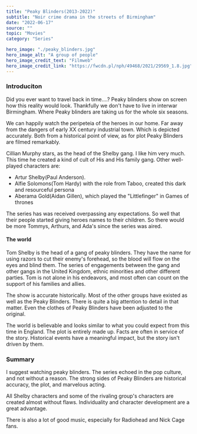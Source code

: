 ---
title: "Peaky Blinders(2013-2022)"
subtitle: "Noir crime drama in the streets of Birmingham"
date: "2022-06-17"
source: ""
topic: "Movies"
category: "Series"

hero_image: "./peaky_blinders.jpg"
hero_image_alt: "A group of people"
hero_image_credit_text: "Filmweb"
hero_image_credit_link: "https://fwcdn.pl/nph/49468/2021/29569_1.8.jpg"
---
### Introduciton

Did you ever want to travel back in time....?
Peaky blinders show on screen how this reality would look. Thankfully we don't have to live in interwar Birmingham. Where Peaky blinders are taking us for the whole six seasons.

We can happily watch the peripeteia of the heroes in our home. Far away from the dangers of early XX century industrial town. Which is depicted accurately. Both from a historical point of view, as for plot Peaky Blinders are filmed remarkably. 

Cillian Murphy stars, as the head of the Shelby gang. I like him very much. This time he created a kind of cult of His and His family gang. 
Other well-played characters are:
- Artur Shelby(Paul Anderson). 
- Alfie Solomons(Tom Hardy) with the role from Taboo, created this dark and resourceful persona 
- Aberama Gold(Aidan Gillen), which played the "Littlefinger" in Games of thrones

The series has was received overpassing any expectations. So well that their people started giving heroes names to their children. So there would be more Tommys, Arthurs, and Ada's since the series was aired.

#### The world 

Tom Shelby is the head of a gang of peaky blinders. They have the name for using razors to cut their enemy's forehead, so the blood will flow on the eyes and blind them. The series of engagements between the gang and other gangs in the United Kingdom, ethnic minorities and other different parties. Tom is not alone in his endeavors, and most often can count on the support of his families and allies. 

The show is  accurate historically. Most of the other groups have existed as well as the Peaky Blinders. There is quite a big attention to detail in that matter. Even the clothes of Peaky Blinders have been adjusted to the original. 

The world is believable and looks similar to what you could expect from this time in England. The plot is entirely made up. Facts are often in service of the story. Historical events have a meaningful impact, but the story isn't driven by them.

### Summary 

I suggest watching peaky blinders. The series echoed in the pop culture, and not without a reason. The strong sides of Peaky Blinders are historical accuracy, the plot, and marvelous acting. 

All Shelby characters and some of the rivaling group's characters are created almost without flaws. Individuality and character development are a great advantage. 

There is also a lot of good music, especially for Radiohead and Nick Cage fans. 
